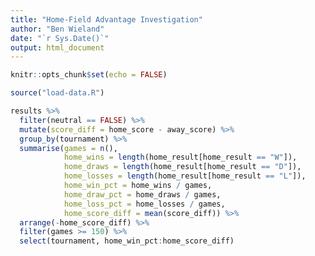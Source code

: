 ```yaml
---
title: "Home-Field Advantage Investigation"
author: "Ben Wieland"
date: "`r Sys.Date()`"
output: html_document
---
```


```r
knitr::opts_chunk$set(echo = FALSE)
```


```r
source("load-data.R")
```

```r
results %>%
  filter(neutral == FALSE) %>%
  mutate(score_diff = home_score - away_score) %>%
  group_by(tournament) %>%
  summarise(games = n(),
            home_wins = length(home_result[home_result == "W"]),
            home_draws = length(home_result[home_result == "D"]),
            home_losses = length(home_result[home_result == "L"]),
            home_win_pct = home_wins / games,
            home_draw_pct = home_draws / games,
            home_loss_pct = home_losses / games,
            home_score_diff = mean(score_diff)) %>%
  arrange(-home_score_diff) %>%
  filter(games >= 150) %>%
  select(tournament, home_win_pct:home_score_diff)
```

